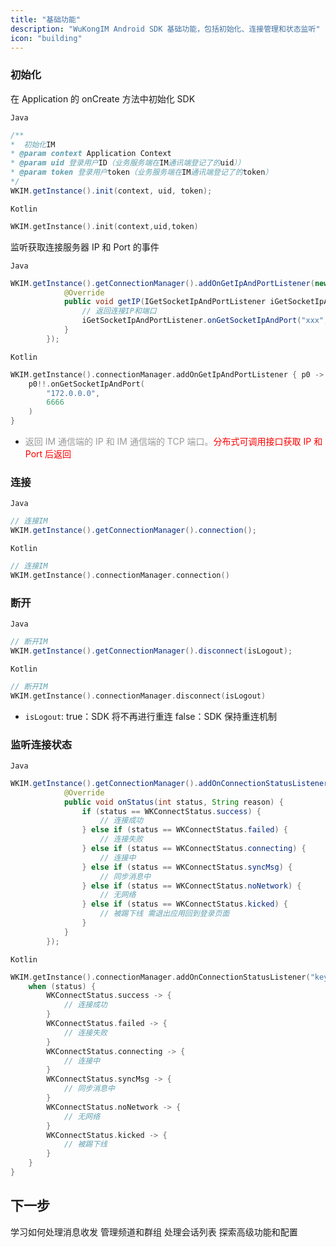 ```yaml
---
title: "基础功能"
description: "WuKongIM Android SDK 基础功能，包括初始化、连接管理和状态监听"
icon: "building"
---
```


### 初始化

在 Application 的 onCreate 方法中初始化 SDK

`Java`

```java
/**
*  初始化IM
* @param context Application Context
* @param uid 登录用户ID（业务服务端在IM通讯端登记了的uid））
* @param token 登录用户token（业务服务端在IM通讯端登记了的token）
*/
WKIM.getInstance().init(context, uid, token);
```

`Kotlin`

```kotlin
WKIM.getInstance().init(context,uid,token)
```

监听获取连接服务器 IP 和 Port 的事件

`Java`

```java
WKIM.getInstance().getConnectionManager().addOnGetIpAndPortListener(new IGetIpAndPort() {
            @Override
            public void getIP(IGetSocketIpAndPortListener iGetSocketIpAndPortListener) {
                // 返回连接IP和端口
                iGetSocketIpAndPortListener.onGetSocketIpAndPort("xxx",xxx);
            }
        });
```

`Kotlin`

```kotlin
WKIM.getInstance().connectionManager.addOnGetIpAndPortListener { p0 ->
    p0!!.onGetSocketIpAndPort(
        "172.0.0.0",
        6666
    )
}
```

- <font color="#999" font-size="2">返回 IM 通信端的 IP 和 IM 通信端的 TCP 端口。<font color="#FF0000">分布式可调用接口获取 IP 和 Port 后返回</font></font>

### 连接

`Java`

```java
// 连接IM
WKIM.getInstance().getConnectionManager().connection();
```

`Kotlin`

```kotlin
// 连接IM
WKIM.getInstance().connectionManager.connection()
```

### 断开

`Java`

```java
// 断开IM
WKIM.getInstance().getConnectionManager().disconnect(isLogout);
```

`Kotlin`

```kotlin
// 断开IM
WKIM.getInstance().connectionManager.disconnect(isLogout)
```

- `isLogout`: true：SDK 将不再进行重连 false：SDK 保持重连机制

### 监听连接状态

`Java`

```java
WKIM.getInstance().getConnectionManager().addOnConnectionStatusListener("key", new IConnectionStatus() {
            @Override
            public void onStatus(int status, String reason) {
                if (status == WKConnectStatus.success) {
                    // 连接成功
                } else if (status == WKConnectStatus.failed) {
                    // 连接失败
                } else if (status == WKConnectStatus.connecting) {
                    // 连接中
                } else if (status == WKConnectStatus.syncMsg) {
                    // 同步消息中
                } else if (status == WKConnectStatus.noNetwork) {
                    // 无网络
                } else if (status == WKConnectStatus.kicked) {
                    // 被踢下线 需退出应用回到登录页面
                }
            }
        });
```

`Kotlin`

```kotlin
WKIM.getInstance().connectionManager.addOnConnectionStatusListener("key") { status, reason ->
    when (status) {
        WKConnectStatus.success -> {
            // 连接成功
        }
        WKConnectStatus.failed -> {
            // 连接失败
        }
        WKConnectStatus.connecting -> {
            // 连接中
        }
        WKConnectStatus.syncMsg -> {
            // 同步消息中
        }
        WKConnectStatus.noNetwork -> {
            // 无网络
        }
        WKConnectStatus.kicked -> {
            // 被踢下线
        }
    }
}
```

## 下一步

<CardGroup cols={2}>
  <Card
    title="消息处理"
    icon="message-circle"
    href="/zh/sdk/wukongim/android/message"
  >
    学习如何处理消息收发
  </Card>
  <Card
    title="频道管理"
    icon="hash"
    href="/zh/sdk/wukongim/android/channel"
  >
    管理频道和群组
  </Card>
  <Card
    title="会话管理"
    icon="users"
    href="/zh/sdk/wukongim/android/conversation"
  >
    处理会话列表
  </Card>
  <Card
    title="高级功能"
    icon="cog"
    href="/zh/sdk/wukongim/android/advance"
  >
    探索高级功能和配置
  </Card>
</CardGroup>
